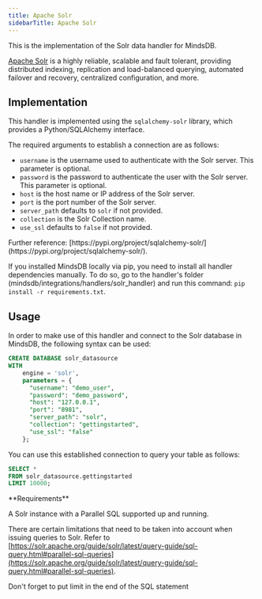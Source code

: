 ```yaml
---
title: Apache Solr
sidebarTitle: Apache Solr
---
```


This is the implementation of the Solr data handler for MindsDB.

[Apache Solr](https://solr.apache.org/) is a highly reliable, scalable and fault tolerant, providing distributed indexing, replication and load-balanced querying, automated failover and recovery, centralized configuration, and more.

## Implementation

This handler is implemented using the `sqlalchemy-solr` library, which provides a Python/SQLAlchemy interface.

The required arguments to establish a connection are as follows:

* `username` is the username used to authenticate with the Solr server. This parameter is optional.
* `password` is the password to authenticate the user with the Solr server. This parameter is optional.
* `host` is the host name or IP address of the Solr server.
* `port` is the port number of the Solr server.
* `server_path` defaults to `solr` if not provided.
* `collection` is the Solr Collection name.
* `use_ssl` defaults to `false` if not provided.

<Tip>
Further reference: [https://pypi.org/project/sqlalchemy-solr/](https://pypi.org/project/sqlalchemy-solr/).
</Tip>

<Tip>

If you installed MindsDB locally via pip, you need to install all handler dependencies manually. To do so, go to the handler's folder (mindsdb/integrations/handlers/solr_handler) and run this command: `pip install -r requirements.txt`.
    
</Tip>

## Usage

In order to make use of this handler and connect to the Solr database in MindsDB, the following syntax can be used:

```sql
CREATE DATABASE solr_datasource
WITH
    engine = 'solr',
    parameters = {
      "username": "demo_user",
      "password": "demo_password",
      "host": "127.0.0.1",
      "port": "8981",
      "server_path": "solr",
      "collection": "gettingstarted",
      "use_ssl": "false"
    };
```

You can use this established connection to query your table as follows:

```sql
SELECT *
FROM solr_datasource.gettingstarted
LIMIT 10000;
```

<Info>
**Requirements**

A Solr instance with a Parallel SQL supported up and running.

There are certain limitations that need to be taken into account when issuing queries to Solr. Refer to [https://solr.apache.org/guide/solr/latest/query-guide/sql-query.html#parallel-sql-queries](https://solr.apache.org/guide/solr/latest/query-guide/sql-query.html#parallel-sql-queries).
</Info>

<Tip>
Don't forget to put limit in the end of the SQL statement
</Tip>
